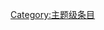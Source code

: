 {{catmore1|[[Wikipedia:南极洲专题|Wikipedia:南极洲专题]]}}
{{Articles by Quality| topic=南极洲|project=南极洲|format=TOC}}
{{Wikipedia category}}
{{emptycat}}
[[Category:主题级条目|Category:主题级条目]]